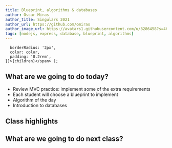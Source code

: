 ```yaml
---
title: Blueprint, algorithms & databases
author: Oscar Miras
author_title: Singulars 2021
author_url: https://github.com/omiras
author_image_url: https://avatars1.githubusercontent.com/u/3286458?s=460&v=4
tags: [nodejs, express, database, blueprint, algorithms]
---
```


      borderRadius: '2px',
      color: color,
      padding: '0.2rem',
    }}>{children}</span> );

## __<Highlight color="#ff8000">What are we going to do today?</Highlight>__


* Review MVC practice: implement some of the extra requirements
* Each student will choose a blueprint to implement
* Algorithm of the day
* Introduction to databases

## __<Highlight color="#ff8000">Class highlights</Highlight>__ 



## __<Highlight color="#ff8000">What are we going to do next class?</Highlight>__

